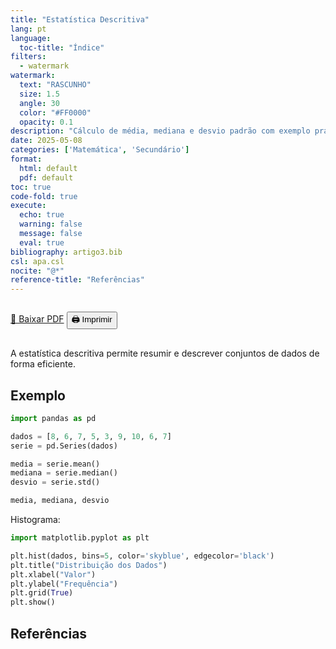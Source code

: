 ```yaml
---
title: "Estatística Descritiva"
lang: pt
language:
  toc-title: "Índice"
filters:
  - watermark
watermark:
  text: "RASCUNHO"
  size: 1.5
  angle: 30
  color: "#FF0000"
  opacity: 0.1
description: "Cálculo de média, mediana e desvio padrão com exemplo prático."
date: 2025-05-08
categories: ['Matemática', 'Secundário']
format:
  html: default
  pdf: default
toc: true
code-fold: true
execute:
  echo: true
  warning: false
  message: false
  eval: true
bibliography: artigo3.bib
csl: apa.csl
nocite: "@*"
reference-title: "Referências"
---
```


::: {.content-visible when-format="html"}
<div style="display: flex; gap: 1rem; margin-bottom: 1rem;">
  <a href="./index.pdf" target="_blank" class="btn btn-primary">📄 Baixar PDF</a>
  <button onclick="window.print()" class="btn btn-outline-secondary">🖨️ Imprimir</button>
</div>
:::



A estatística descritiva permite resumir e descrever conjuntos de dados de forma eficiente.

## Exemplo

```python
import pandas as pd

dados = [8, 6, 7, 5, 3, 9, 10, 6, 7]
serie = pd.Series(dados)

media = serie.mean()
mediana = serie.median()
desvio = serie.std()

media, mediana, desvio
```

Histograma:

```python
import matplotlib.pyplot as plt

plt.hist(dados, bins=5, color='skyblue', edgecolor='black')
plt.title("Distribuição dos Dados")
plt.xlabel("Valor")
plt.ylabel("Frequência")
plt.grid(True)
plt.show()
```

## Referências